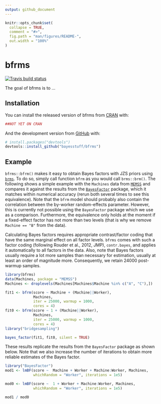 ```yaml
---
output: github_document
---
```


<!-- README.md is generated from README.Rmd. Please edit that file -->

```r
knitr::opts_chunk$set(
  collapse = TRUE,
  comment = "#>",
  fig.path = "man/figures/README-",
  out.width = "100%"
)
```
# bfrms

<!-- badges: start -->
[![Travis build status](https://travis-ci.org/bayesstuff/bfrms.svg?branch=master)](https://travis-ci.org/bayesstuff/bfrms)
<!-- badges: end -->

The goal of bfrms is to ...

## Installation

You can install the released version of bfrms from [CRAN](https://CRAN.R-project.org) with:

``` r
##NOT YET ON CRAN
```

And the development version from [GitHub](https://github.com/) with:

``` r
# install.packages("devtools")
devtools::install_github("bayesstuff/bfrms")
```
## Example

`bfrms::bfrm()` makes it easy to obtain Bayes factors with JZS priors using [`brms`](https://cran.r-project.org/package=brms). To do so, simply call function `bfrm` as you would call `brms::brm()`. The following shows a simple example with the `Machines` data from [`MEMSS`](https://cran.r-project.org/package=MEMSS) and compares it against the results from the [`BayesFactor`](https://cran.r-project.org/package=BayesFactor) package, which it matches within numerical accuracy (rerun both several times to see this equivalence). Note that the `bfrm` model should probably also contain the correlation between the by-worker random-effects parameter. However, this is currently not possible using the `BayesFactor` package which we use as a comparison. Furthermore, the equivalence only holds at the moment if a fixed-effect factor has not more than two levels (that is why we remove `Machine == "B"` from the data).

Calculating Bayes factors requires appropriate contrast/factor coding that have the same marginal effect on all factor levels. `bfrms` comes with such a factor coding (following Rouder et al., 2012, JMP), `contr.bayes`, and applies it automatically to all factors in the data. Also, note that Bayes factors usually require a lot more samples than necessary for estimation, usually at least an order of magnitude more. Consequently, we retain 24000 post-warmup samples.

```r
library(bfrms)
data(Machines, package = "MEMSS") 
Machines <- droplevels(Machines[Machines$Machine %in% c("A", "C"),])

fit1 <- bfrm(score ~ Machine + (Machine||Worker), 
             Machines, 
             iter = 25000, warmup = 1000,
             cores = 4)
fit0 <- bfrm(score ~ 1 + (Machine||Worker), 
             Machines, 
             iter = 25000, warmup = 1000,
             cores = 4)
library("bridgesampling")
```

```r
bayes_factor(fit1, fit0, silent = TRUE)
```

These results replicate the results from the `BayesFactor` package as shown below. Note that we also increase the number of iterations to obtain more reliable estimates of the Bayes factor. 

```r
library("BayesFactor")
mod1 <- lmBF(score ~  Machine + Worker + Machine:Worker, Machines, 
             whichRandom = "Worker", iterations = 1e5)

mod0 <- lmBF(score ~  1 + Worker + Machine:Worker, Machines, 
             whichRandom = "Worker", iterations = 1e5)
```


```r
mod1 / mod0
```

